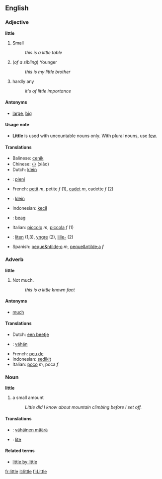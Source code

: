 ==English==
===Adjective===
'''little'''

#Small
#:''this is a little table''
#(''of a sibling'') Younger
#:''this is my little brother''
#hardly any
#:''it's of little importance''

====Antonyms====
*[[large]], [[big]]

====Usage note====
*'''Little''' is used with uncountable nouns only. With plural nouns, use [[few]].


====Translations====
*Balinese: [[cenik]]
*Chinese: [[小]] (xiǎo)
*Dutch: [[klein]]
*{{fi}}: [[pieni]]
*French: [[petit]] ''m'', petite ''f'' (1), [[cadet]] ''m'', cadette ''f'' (2)
*{{de}}: [[klein]]
*Indonesian: [[kecil]]
*{{ga}}: [[beag]]
*Italian: [[piccolo]] ''m'', [[piccola]] ''f'' (1)
*{{sv}}: [[liten]] (1,3), [[yngre]] (2), [[lille-]] (2)
*Spanish: [[peque&ntilde;o]] ''m'', [[peque&ntilde;a]] ''f''

===Adverb===
'''little'''
#Not much.
#:''this is a little known fact''

====Antonyms====
*[[much]]

====Translations====
*Dutch: [[een beetje]]
*{{fi}}: [[vähän]]
*French: [[peu de]]
*Indonesian: [[sedikit]]
*Italian: [[poco]] ''m'', poca ''f''

===Noun===
'''little'''
#a small amount
#:''Little did I know about mountain climbing before I set off.''

====Translations====
*{{fi}}: [[vähäinen määrä]]
*{{sv}}: [[lite]]

====Related terms====
*[[little by little]]

[[fr:little]]
[[it:little]]
[[fi:Little]]